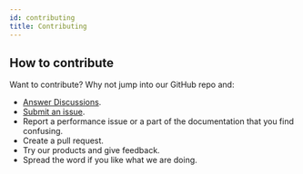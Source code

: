 ```yaml
---
id: contributing
title: Contributing
---
```


## How to contribute

Want to contribute? Why not jump into our GitHub repo and:

- [Answer Discussions](https://github.com/karrioapi/karrio/discussions).
- [Submit an issue](https://github.com/karrioapi/karrio/issues).
- Report a performance issue or a part of the documentation that you find confusing.
- Create a pull request.
- Try our products and give feedback.
- Spread the word if you like what we are doing.
